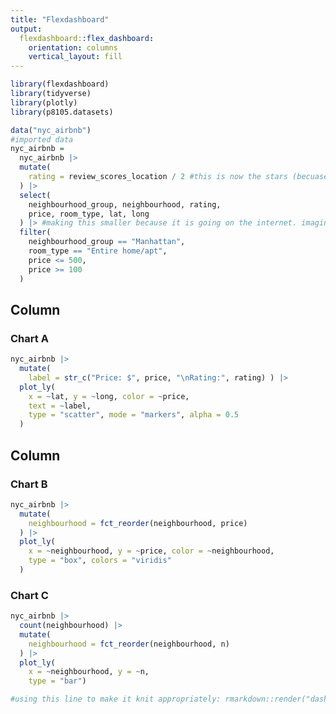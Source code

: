 ```yaml
---
title: "Flexdashboard"
output: 
  flexdashboard::flex_dashboard:
    orientation: columns
    vertical_layout: fill
---
```


```r
library(flexdashboard)
library(tidyverse)
library(plotly)
library(p8105.datasets)
```


```r
data("nyc_airbnb")
#imported data
nyc_airbnb = 
  nyc_airbnb |> 
  mutate(
    rating = review_scores_location / 2 #this is now the stars (becuase it was stars*2)
  ) |> 
  select(
    neighbourhood_group, neighbourhood, rating,
    price, room_type, lat, long
  ) |> #making this smaller because it is going on the internet. imagine everytime you went online to see this plot that you needed to import a HUGE dataset
  filter(
    neighbourhood_group == "Manhattan",
    room_type == "Entire home/apt",
    price <= 500,
    price >= 100
  )
```

Column {data-width=650}
-----------------------------------------------------------------------

### Chart A

```r
nyc_airbnb |> 
  mutate(
    label = str_c("Price: $", price, "\nRating:", rating) ) |> 
  plot_ly(
    x = ~lat, y = ~long, color = ~price,
    text = ~label, 
    type = "scatter", mode = "markers", alpha = 0.5
  )
```

Column {data-width=350}
-----------------------------------------------------------------------

### Chart B

```r
nyc_airbnb |> 
  mutate(
    neighbourhood = fct_reorder(neighbourhood, price)
  ) |> 
  plot_ly(
    x = ~neighbourhood, y = ~price, color = ~neighbourhood,
    type = "box", colors = "viridis"
  )
```

### Chart C

```r
nyc_airbnb |> 
  count(neighbourhood) |> 
  mutate(
    neighbourhood = fct_reorder(neighbourhood, n)
  ) |> 
  plot_ly(
    x = ~neighbourhood, y = ~n,
    type = "bar")

```

```r
#using this line to make it knit appropriately: rmarkdown::render("dashboard.rmd", output_format = "flexdashboard::flex_dashboard")

```

